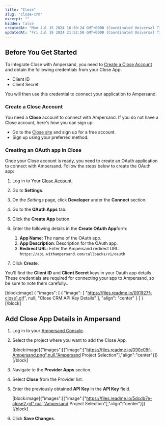 ```yaml
---
title: "Close"
slug: "close-crm"
excerpt: ""
hidden: false
createdAt: "Mon Jul 15 2024 16:30:24 GMT+0000 (Coordinated Universal Time)"
updatedAt: "Fri Jul 19 2024 21:52:50 GMT+0000 (Coordinated Universal Time)"
---
```

## Before You Get Started

To integrate Close with Ampersand, you need to [Create a Close Account](#create-a-close-crm-account) and obtain the following credentials from your Close App:

- Client ID
- Client Secret

You will then use this credential to connect your application to Ampersand.

### Create a Close Account

You need a **Close** account to connect with Ampersand. If you do not have a Close account, here's how you can sign up:

- Go to the [Close site](https://close.com/) and sign up for a free account.
- Sign up using your preferred method.

### Creating an OAuth app in Close

Once your Close account is ready, you need to create an OAuth application to connect with Ampersand. Follow the steps below to create the OAuth app:

1. Log in to Your [Close Account](https://app.close.com/login/).

2. Go to **Settings**.

3. On the _Settings_ page, click **Developer** under the **Connect** section.

4. Go to the **OAuth Apps** tab.

5. Click the **Create App** button.

6. Enter the following details in the **Create OAuth App**form:
   1. **App Name**: The name of the OAuth app.
   2. **App Description**: Description for the OAuth app.
   3. **Redirect URL**: Enter the Ampersand redirect URL: `https://api.withampersand.com/callbacks/v1/oauth`

7. Click **Create**.

You'll find the **Client ID** and **Client Secret** keys in your Oauth app details. These credentials are required for connecting your app to Ampersand, so be sure to note them carefully..

[block:image]
{
  "images": [
    {
      "image": [
        "https://files.readme.io/091927f-close1.gif",
        null,
        "Close CRM API Key Details"
      ],
      "align": "center"
    }
  ]
}
[/block]


## Add Close App Details in Ampersand

1. Log in to your [Ampersand Console](https://console.withampersand.com).

2. Select the project where you want to add the Close App.

   [block:image]{"images":[{"image":["https://files.readme.io/090c05f-Ampersand.png",null,"Ampersand Project Selection"],"align":"center"}]}[/block]

3. Navigate to the **Provider Apps** section.

4. Select **Close** from the Provider list.

5. Enter the previously obtained **API Key** in the **API Key** field.

   [block:image]{"images":[{"image":["https://files.readme.io/5dcdb7e-close2.gif",null,"Ampersand Project Selection"],"align":"center"}]}[/block]

6. Click **Save Changes**.
